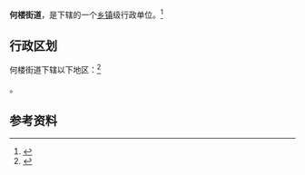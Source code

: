 {{中国乡级行政区|37/17/02/009/000}}

'''何楼街道'''，是{{PRC admin/fullname|37/17/02/009/000|3}}下辖的一个[[乡镇|乡镇]]级行政单位。<ref>{{PRC admin/ref sgc|{{PRC admin/parent|37/17/02/009/000}}}}</ref>

== 行政区划 ==

何楼街道下辖以下地区：<ref>{{PRC admin/ref sgc|37/17/02/009/000}}</ref>

{{PRC admin/children|37/17/02/009/000}}。

== 参考资料 ==

{{reflist}}

{{行政区划小作品}}
{{PRC admin/navcat|37/17/02/009/000}}